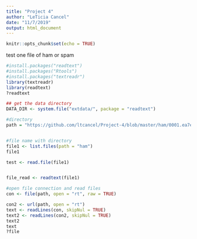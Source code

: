 ```yaml
---
title: "Project 4"
author: "LeTicia Cancel"
date: "11/7/2019"
output: html_document
---
```


```r
knitr::opts_chunk$set(echo = TRUE)
```

test one file of ham or spam
```r
#install.packages("readtext")
#install.packages("Rtools")
#install.packages("textreadr")
library(textreadr)
library(readtext)
?readtext

## get the data directory
DATA_DIR <- system.file("extdata/", package = "readtext")

#directory 
path = "https://github.com/ltcancel/Project-4/blob/master/ham/0001.ea7e79d3153e7469e7a9c3e0af6a357e"


#file name with directory
file1 <- list.files(path = "ham")
file1

test <- read.file(file1)


file_read <- readtext(file1)

#open file connection and read files
con <- file(path, open = "rt", raw = TRUE)

con2 <- url(path, open = "rt")
text <- readLines(con, skipNul = TRUE)
text2 <- readLines(con2, skipNul = TRUE)
text2
text
?file
```

